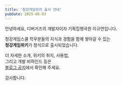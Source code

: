 ```yaml
---
title: '청강게임위키 출시 안내'
pubDate: 2025-06-03
---
```


안녕하세요, 디버거즈의 개발자이자 기획집행국원 이규연입니다.

청강게임스쿨 학우분들의 지식과 경험을 함께 쌓아갈 수 있는  
**청강게임위키**가 정식으로 출시되었습니다.

더 자세한 소개, 위키의 취지, 사용법,  
그리고 개발 비하인드 등은  
[블로그 공지](/blogs/2025-06-03)에서 확인해 주세요.

감사합니다.
